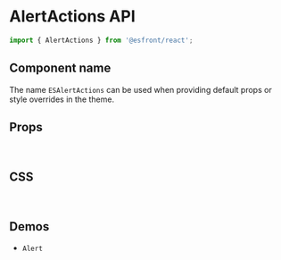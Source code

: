 
<Meta title="Components API/AlertActions" />

# AlertActions API

```js
import { AlertActions } from '@esfront/react';
```

## Component name

The name `ESAlertActions` can be used when providing default props or style overrides in the theme.

## Props

<TableInterface name="AlertActionsProps" variant="props" />

<br />

## CSS

<TableInterface name="AlertActionsClasses" variant="css" />

<br />

## Demos

<ul>
  <li>
    <LinkTo kind="components-alert" story="demo">
      <code>Alert</code>
    </LinkTo>
  </li>
</ul>
